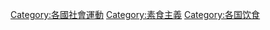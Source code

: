 {{Categories by country|nocat}}

[[Category:各國社會運動|Category:各國社會運動]]
[[Category:素食主義|Category:素食主義]]
[[Category:各国饮食|Category:各国饮食]]